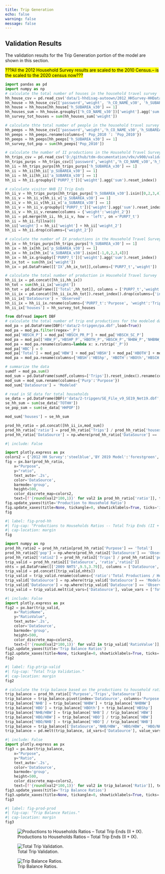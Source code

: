```yaml
---
title: Trip Generation
echo: false
warning: false
message: false
---
```


## Validation Results
The validation results for the Trip Generation portion of the model are shown in this section. 

<mark>???All the 2012 Household Survey results are scaled to the 2010 Census.-- is the scaled to the 2020 census now???</mark>

::: {.content-visible when-format="html"}
```python
import pandas as pd
import numpy as np
# calculate the total number of houses in the household travel survey
hh_house_csv = pd.read_csv('data/1-hhdisag-autoown/2012_HHSurvey-HHData_2022-09-29.csv')
hh_house = hh_house_csv[['password','weight', 'h_CO_NAME_v30', 'h_SUBAREA_v30']]
hh_house = hh_house[hh_house['h_SUBAREA_v30'] == 1]
hh_houses_sum = hh_house.groupby(['h_CO_NAME_v30'])['weight'].agg('sum').reset_index()
hh_survey_tot_houses = sum(hh_houses_sum['weight'])

# calculate thte total number of people in the household travel survey
hh_peeps = hh_house_csv[['password','weight','h_CO_NAME_v30','h_SUBAREA_v30',' Pop_2010 ']]
hh_peeps = hh_peeps.rename(columns={' Pop_2010 ': 'Pop_2010'})
hh_peeps = hh_peeps[hh_peeps['h_SUBAREA_v30'] == 1]
hh_survey_tot_pop = sum(hh_peeps['Pop_2010'])

# calculate the number of II productions in the Household Travel Survey
hh_trips_csv = pd.read_csv('D:/github/tdm-documentation/v9x/v900/validation/data/1-hhdisag-autoown/2012_HHSurvey-TripData_2022-11-21.csv')
hh_trips_purps = hh_trips_csv[['password','weight','h_CO_NAME_v30','h_SUBAREA_v30','p_SUBAREA_v30','a_SUBAREA_v30','PURP7_t']]
hh_ii = hh_trips_purps[hh_trips_purps['h_SUBAREA_v30'] == 1]
hh_ii = hh_ii[hh_ii['p_SUBAREA_v30'] == 1]
hh_ii = hh_ii[hh_ii['a_SUBAREA_v30'] == 1]
hh_ii = hh_ii.groupby(['PURP7_t'])['weight'].agg('sum').reset_index()

# calculate visitor NHB II Trip Ends
hh_ii_v = hh_trips_purps[hh_trips_purps['h_SUBAREA_v30'].isin([0,2,3,4])]
hh_ii_v = hh_ii_v[hh_ii_v['p_SUBAREA_v30'] == 1]
hh_ii_v = hh_ii_v[hh_ii_v['a_SUBAREA_v30'] == 1]
hh_ii_v = hh_ii_v.groupby(['PURP7_t'])['weight'].agg('sum').reset_index()
hh_ii_v = hh_ii_v.rename(columns = {'weight':'weight_2'})
hh_ii = pd.merge(hh_ii, hh_ii_v, how = 'left', on ='PURP7_t')
hh_ii = hh_ii.fillna(0)
hh_ii['weight'] = hh_ii['weight'] + hh_ii['weight_2']
hh_ii = hh_ii.drop(columns={'weight_2'})

# calculate the number of IX productions in the Household Travel Survey
hh_ix = hh_trips_purps[hh_trips_purps['h_SUBAREA_v30'] == 1]
hh_ix = hh_ix[hh_ix['p_SUBAREA_v30'] == 1]
hh_ix = hh_ix[hh_ix['a_SUBAREA_v30'].isin([-1,0,2,3,4])]
hh_ix = hh_ix.groupby(['PURP7_t'])['weight'].agg('sum').reset_index()
hh_ix_tot = sum(hh_ix['weight'])
hh_ix = pd.DataFrame([['IX',hh_ix_tot]],columns=['PURP7_t','weight'])

# calculate the total number of production in Household Travel Survey
hh_ii_ix = pd.concat([hh_ii,hh_ix])
hh_tot = sum(hh_ii_ix['weight'])
hh_tot = pd.DataFrame([['Total',hh_tot]], columns = ['PURP7_t','weight'])
hh_ii_ix = pd.concat([hh_ii_ix,hh_tot]).reset_index().drop(columns={'index'})
hh_ii_ix['DataSource'] = 'Observed'
hh_ii_ix = hh_ii_ix.rename(columns={'PURP7_t':'Purpose', 'weight':'Trips'})
hh_ii_ix['houses'] = hh_survey_tot_houses
```

```python
from dbfread import DBF
# calculate the total number of trip end productions for the modeled data
mod_pa = pd.DataFrame(DBF(r'data/2-tripgen/pa.dbf',load=True))
mod_pa = mod_pa.filter(regex='_P')
mod_pa['HBSCH_P'] = mod_pa['HBSCH_PR_P'] + mod_pa['HBSCH_SC_P']
mod_pa = mod_pa[['HBW_P','HBSHP_P','HBOTH_P','HBSCH_P','NHBW_P','NHBNW_P','IX_P']]
mod_pa = mod_pa.rename(columns=lambda x: x.rstrip('_P'))
mod_pa['HBC'] = 0
mod_pa['Total'] = mod_pa['HBW'] + mod_pa['HBSH'] + mod_pa['HBOTH'] + mod_pa['HBSCH'] + mod_pa['NHBW'] + mod_pa['NHBNW'] + mod_pa['IX'] + mod_pa['HBC']
mod_pa = mod_pa.rename(columns={'HBSH':'HBShp', 'HBOTH':'HBOth','HBSCH':'HBSch'})

# summarize the data
sumdf = mod_pa.sum()
mod_sum = pd.DataFrame(sumdf,columns=['Trips']).reset_index().rename(columns = {'index':'Purp'})
mod_sum = mod_sum.rename(columns={'Purp':'Purpose'})
mod_sum['DataSource'] = 'Modeled'

# read in SE data for total households
se_data = pd.DataFrame(DBF(r'data/2-tripgen/SE_File_v9_SE19_Net19.dbf',load=True))
se_hh_sum = sum(se_data['TOTHH'])
se_pop_sum = sum(se_data['HHPOP'])

mod_sum['houses'] = se_hh_sum
```

```python
prod_hh_ratio = pd.concat([hh_ii_ix,mod_sum])
prod_hh_ratio['ratio'] = prod_hh_ratio['Trips'] / prod_hh_ratio['houses']
prod_hh_ratio['DataSource'] = np.where(prod_hh_ratio['DataSource'] == 'Modeled', '2012 HH Survey', 'BY 2019 Model')
```

```python
#| include: False

import plotly.express as px
colors2 = {'2012 HH Survey':'steelblue','BY 2019 Model':'forestgreen', '2009 NHTS': 'gray'}
fig = px.bar(prod_hh_ratio, 
    x="Purpose", 
    y="ratio",
    text_auto='.2s',    
    color='DataSource', 
    barmode='group', 
    height=500,
    color_discrete_map=colors2, 
    text=[f'{round(val2*100,1)}' for val2 in prod_hh_ratio['ratio']], template='simple_white')
fig.update_yaxes(title='Production to Household Ratio')
fig.update_xaxes(title=None, tickangle=0, showticklabels=True, ticks='inside', ticklen=10)
fig
```


```python
#| label: fig-prod-hh
#| fig-cap: "Productions to Households Ratios -- Total Trip Ends (II + IX)."
#| cap-location: margin
fig
```


```python
import numpy as np
prod_hh_ratio2 = prod_hh_ratio[prod_hh_ratio['Purpose'] == 'Total']
prod_hh_ratio2['pop'] = np.where(prod_hh_ratio2['DataSource'] == 'Observed', hh_survey_tot_pop, se_pop_sum)
prod_hh_ratio2['ratio2'] = prod_hh_ratio2['Trips'] / prod_hh_ratio2['pop']
trip_valid = prod_hh_ratio2[['DataSource', 'ratio','ratio2']]
nhts = pd.DataFrame([['2009 NHTS',9.5,3.79]], columns = ['DataSource','ratio','ratio2'])
trip_valid = pd.concat([trip_valid,nhts])
trip_valid = trip_valid.rename(columns={'ratio':'Total Productions / Household', 'ratio2': 'Total Productions / Person'})
trip_valid['DataSource'] = np.where(trip_valid['DataSource'] == 'Modeled', '2012 HH Survey', trip_valid['DataSource'])
trip_valid['DataSource'] = np.where(trip_valid['DataSource'] == 'Observed', 'BY 2019 Model', trip_valid['DataSource'])
trip_valid = trip_valid.melt(id_vars=['DataSource'], value_vars = ['Total Productions / Household', 'Total Productions / Person'], var_name = 'RatioName', value_name = 'RatioValue')
```

```python
#| include: False
import plotly.express as px
fig2 = px.bar(trip_valid, 
    x="RatioName", 
    y="RatioValue",
    text_auto='.2s',    
    color='DataSource', 
    barmode='group', 
    height=500,
    color_discrete_map=colors2, 
    text=[f'{round(val2*100,1)}' for val2 in trip_valid['RatioValue']], template='simple_white')
fig2.update_yaxes(title='Trip Balance Ratios')
fig2.update_xaxes(title=None, tickangle=0, showticklabels=True, ticks='inside', ticklen=10)
fig2
```


```python
#| label: fig-ptrip-valid
#| fig-cap: "Total Trip Validation."
#| cap-location: margin
fig2
```


```python
# calculate the trip balance based on the productions to household ratio data
trip_balance = prod_hh_ratio[['Purpose','Trips','DataSource']]
trip_balance = trip_balance.pivot(index='DataSource', columns='Purpose', values='Trips').reset_index()
trip_balance['NHB'] = trip_balance['NHBW'] + trip_balance['NHBNW']
trip_balance['HBO'] = trip_balance['HBOth'] + trip_balance['HBShp']
trip_balance['NHB/HBW'] = trip_balance['NHB'] / trip_balance['HBW']
trip_balance['HBO/HBW'] = trip_balance['HBO'] / trip_balance['HBW'] 
trip_balance['HBO/NHB'] = trip_balance['HBO'] / trip_balance['NHB']
trip_balance = trip_balance[['DataSource','NHB/HBW', 'HBO/HBW', 'HBO/NHB']]
trip_balance = pd.melt(trip_balance, id_vars=['DataSource'], value_vars=['NHB/HBW','HBO/HBW','HBO/NHB'], var_name='Purpose', value_name='Ratio')
```

```python
#| include: False
import plotly.express as px
fig3 = px.bar(trip_balance, 
    x="Purpose", 
    y="Ratio",
    text_auto='.2s',    
    color='DataSource', 
    barmode='group', 
    height=500,
    color_discrete_map=colors2, 
    text=[f'{round(val2*100,1)}' for val2 in trip_balance['Ratio']], template='simple_white')
fig3.update_yaxes(title='Trip Balance Ratios')
fig3.update_xaxes(title=None, tickangle=0, showticklabels=True, ticks='inside', ticklen=10)
fig3
```

```python
#| label: fig-prod-prod
#| fig-cap: "Trip Balance Ratios."
#| cap-location: margin
fig3
```
:::

::: {.content-hidden when-format="html"}
![Productions to Households Ratios -- Total Trip Ends (II + IX).](_pictures/4-plot1.png){#fig-pdf-prod-hh}

![Total Trip Validation.](_pictures/4-plot2.png){#fig-pdf-ptrip-valid}

![Trip Balance Ratios.](_pictures/4-plot3.png){#fig-pdf-prod-prod}
:::
